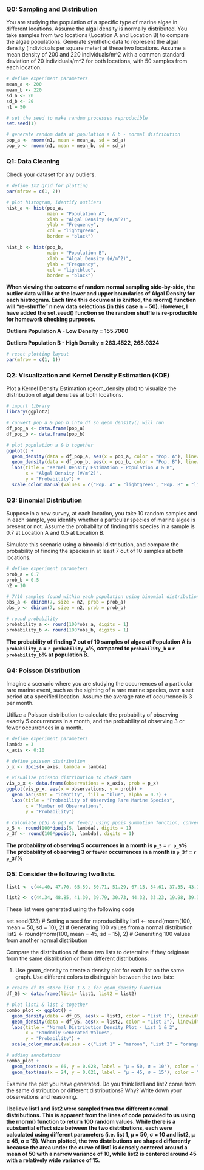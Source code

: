 ### Q0: Sampling and Distribution

You are studying the population of a specific type of marine algae in different locations. Assume the algal density is normally distributed. You take samples from two locations (Location A and Location B) to compare the algae populations. Generate synthetic data to represent the algal density (individuals per square meter) at these two locations. Assume a mean density of 200 and 220 individuals/m^2 with a common standard deviation of 20 individuals/m^2 for both locations, with 50 samples from each location.


```r
# define experiment parameters
mean_a <- 200
mean_b <- 220
sd_a <- 20
sd_b <- 20
n1 = 50

# set the seed to make random processes reproducible
set.seed(1)

# generate random data at population a & b - normal distribution
pop_a <- rnorm(n1, mean = mean_a, sd = sd_a)
pop_b <- rnorm(n1, mean = mean_b, sd = sd_b)
```

### Q1: Data Cleaning

Check your dataset for any outliers. 

```r
# define 1x2 grid for plotting
par(mfrow = c(1, 2))

# plot histogram, identify outliers
hist_a <- hist(pop_a,
               main = "Population A",
               xlab = "Algal Density (#/m^2)",
               ylab = "Frequency",
               col = "lightgreen",
               border = "black")

hist_b <- hist(pop_b,
               main = "Population B",
               xlab = "Algal Density (#/m^2)",
               ylab = "Frequency",
               col = "lightblue",
               border = "black")
```

**When viewing the outcome of random normal sampling side-by-side, the outlier data will be at the lower and upper boundaries of Algal Density for each histrogram. Each time this document is knitted, the rnorm() function will "re-shuffle" n new data selections (in this case n = 50). However, I have added the set.seed() function so the random shuffle is re-producible for homework checking purposes.**

**Outliers Population A - Low Density = 155.7060 **

**Outliers Population B - High Density = 263.4522, 268.0324**

```r
# reset plotting layout
par(mfrow = c(1, 1))
```


### Q2: Visualization and Kernel Density Estimation (KDE)

Plot a Kernel Density Estimation (geom_density plot) to visualize the distribution of algal densities at both locations. 

```r
# import library
library(ggplot2)

# convert pop_a & pop_b into df so geom_density() will run
df_pop_a <- data.frame(pop_a)
df_pop_b <- data.frame(pop_b)

# plot population a & b together
ggplot() +
  geom_density(data = df_pop_a, aes(x = pop_a, color = "Pop. A"), linewidth = 1) +
  geom_density(data = df_pop_b, aes(x = pop_b, color = "Pop. B"), linewidth = 1) +
  labs(title = "Kernel Density Estimation - Population A & B", 
       x = "Algal Density (#/m^2)", 
       y = "Probability") +
  scale_color_manual(values = c("Pop. A" = "lightgreen", "Pop. B" = "lightblue"))
```

### Q3: Binomial Distribution
Suppose in a new survey, at each location, you take 10 random samples and in each sample, you identify whether a particular species of marine algae is present or not. Assume the probability of finding this species in a sample is 0.7 at Location A and 0.5 at Location B.

Simulate this scenario using a binomial distribution, and compare the probability of finding the species in at least 7 out of 10 samples at both locations.

```r
# define experiment parameters
prob_a = 0.7
prob_b = 0.5
n2 = 10

# 7/10 samples found within each population using binomial distribution
obs_a <- dbinom(7, size = n2, prob = prob_a)
obs_b <- dbinom(7, size = n2, prob = prob_b)

# round probability
probability_a <- round(100*obs_a, digits = 1)
probability_b <- round(100*obs_b, digits = 1)
```

**The probability of finding 7 out of 10 samples of algae at Population A is `probability_a` = `r probability_a`%, compared to `probability_b` = `r probability_b`% at population B.**

### Q4: Poisson Distribution
Imagine a scenario where you are studying the occurrences of a particular rare marine event, such as the sighting of a rare marine species, over a set period at a specified location. Assume the average rate of occurrence is 3 per month.

Utilize a Poisson distribution to calculate the probability of observing exactly 5 occurrences in a month, and the probability of observing 3 or fewer occurrences in a month.

```r
# define experiment parameters
lambda = 3
x_axis <- 0:10

# define poisson distribution
p_x <- dpois(x_axis, lambda = lambda)

# visualize poisson distribution to check data
vis_p_x <- data.frame(observations = x_axis, prob = p_x)
ggplot(vis_p_x, aes(x = observations, y = prob)) +
  geom_bar(stat = "identity", fill = "blue", alpha = 0.7) +
  labs(title = "Probability of Observing Rare Marine Species", 
       x = "Number of Observations", 
       y = "Probability") 

# calculate p(5) & p(3 or fewer) using ppois summation function, convert to % and round
p_5 <- round(100*dpois(5, lambda), digits = 1)
p_3f <- round(100*ppois(3, lambda), digits = 1)
```

**The probability of observing 5 occurrences in a month is `p_5` = `r p_5`%**
**The probability of observing 3 or fewer occurrences in a month is `p_3f` = `r p_3f`%**

### Q5: Consider the following two lists. 

```r
list1 <- c(44.40, 47.70, 65.59, 50.71, 51.29, 67.15, 54.61, 37.35, 43.13, 45.54, 62.24, 53.60, 54.01, 51.11, 44.44, 67.87, 54.98, 30.33, 57.01, 45.27, 39.32, 47.82, 39.74, 42.71, 43.75, 33.13, 58.38, 51.53, 38.62, 62.54, 54.26, 47.05, 58.95, 58.78, 58.22, 56.89, 55.54, 49.38, 46.94, 46.20, 43.05, 47.92, 37.35, 71.69, 62.08, 38.77, 45.97, 45.33, 57.80, 49.17, 52.53, 49.71, 49.57, 63.69, 47.74, 65.16, 34.51, 55.85, 51.24, 52.16, 53.80, 44.98, 46.67, 39.81, 39.28, 53.04, 54.48, 50.53, 59.22, 70.50, 45.09, 26.91, 60.06, 42.91, 43.12, 60.26, 47.15, 37.79, 51.81, 48.61, 50.06, 53.85, 46.29, 56.44, 47.80, 53.32, 60.97, 54.35, 46.74, 61.49, 59.94, 55.48, 52.39, 43.72, 63.61, 44.00, 71.87, 65.33, 47.64, 39.74)

list2 <- c(44.34, 48.85, 41.30, 39.79, 30.73, 44.32, 33.23, 19.98, 39.30, 58.78, 36.37, 54.12, 20.73, 44.17, 52.79, 49.52, 46.59, 35.39, 32.25, 29.64, 46.76, 30.79, 37.64, 41.16, 72.66, 35.22, 48.53, 46.17, 30.57, 43.93, 66.67, 51.77, 45.62, 38.66, 14.20, 61.97, 23.09, 56.10, 73.64, 23.34, 55.53, 41.07, 21.42, 22.28, 20.98, 37.04, 23.07, 55.32, 76.50, 25.69, 56.82, 56.54, 49.98, 29.87, 43.21, 40.79, 53.44, 39.41, 59.65, 39.38, 60.79, 29.26, 26.10, 93.62, 38.75, 49.47, 54.55, 37.74, 52.75, 50.53, 41.77, 45.98, 44.49, 76.93, 33.88, 28.56, 45.57, 49.66, 51.55, 38.12, 29.05, 63.95, 39.76, 32.02, 41.46, 42.04, 61.65, 46.27, 56.31, 37.51, 48.22, 40.13, 46.42, 31.57, 25.34, 74.96, 54.01, 26.23, 35.83, 27.22)
```

These list were generated using the following code

set.seed(123)  # Setting a seed for reproducibility
list1 <- round(rnorm(100, mean = 50, sd = 10), 2)  # Generating 100 values from a normal distribution
list2 <- round(rnorm(100, mean = 45, sd = 15), 2)  # Generating 100 values from another normal distribution

Compare the distributions of these two lists to determine if they originate from the same distribution or from different distributions.

1. Use geom_density to create a density plot for each list on the same graph. Use different colors to distinguish between the two lists:
```r
# create df to store list 1 & 2 for geom_density function
df_Q5 <- data.frame(list1= list1, list2 = list2)

# plot list1 & list 2 together
combo_plot <- ggplot() +
  geom_density(data = df_Q5, aes(x = list1, color = "List 1"), linewidth = 1) +
  geom_density(data = df_Q5, aes(x = list2, color = "List 2"), linewidth = 1) +
  labs(title = "Normal Distribution Density Plot - List 1 & 2", 
       x = "Randomly Generated Values", 
       y = "Probability") +
  scale_color_manual(values = c("List 1" = "maroon", "List 2" = "orange"))

# adding annotations
combo_plot + 
  geom_text(aes(x = 66, y = 0.028, label = "μ = 50, σ = 10"), color = "maroon", size = 3) +
  geom_text(aes(x = 24, y = 0.021, label = "μ = 45, σ = 15"), color = "orange", size = 3)
```

Examine the plot you have generated. Do you think list1 and list2 come from the same distribution or different distributions? Why?
Write down your observations and reasoning.

**I believe list1 and list2 were sampled from two different normal distributions. This is apparent from the lines of code provided to us using the rnorm() function to return 100 random values. While there is a substantial effect size between the two distributions, each were calculated using different parameters (i.e. list 1, μ = 50, σ = 10 and list2, μ = 45, σ = 15). When plotted, the two distributions are shaped differently because the area under the curve of list1 is densely centered around a mean of 50 with a narrow variance of 10, while list2 is centered around 45 with a relatively wide variance of 15.** 